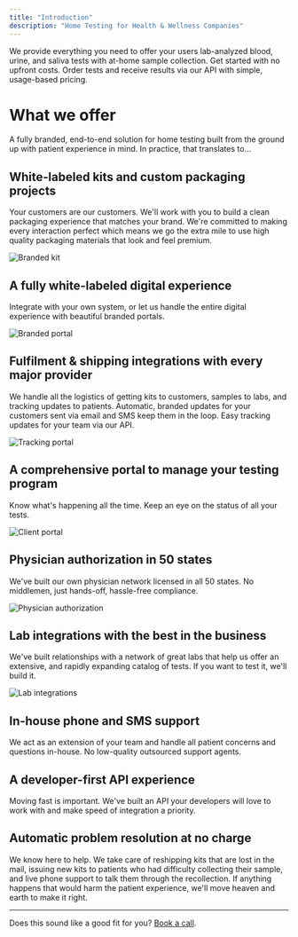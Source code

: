 ```yaml
---
title: "Introduction"
description: "Home Testing for Health & Wellness Companies"
---
```


We provide everything you need to offer your users lab-analyzed blood, urine,
and saliva tests with at-home sample collection. Get started with no upfront
costs. Order tests and receive results via our API with simple, usage-based
pricing.

# What we offer

A fully branded, end-to-end solution for home testing built from the ground up with patient experience in mind. In
practice, that translates to...

## White-labeled kits and custom packaging projects
Your customers are our customers. We'll work with you to build a clean packaging experience that matches your brand.
We're committed to making every interaction perfect which means we go the extra mile to use high quality packaging
materials that look and feel premium.

![Branded kit](/img/branded-kit.webp)

## A fully white-labeled digital experience
Integrate with your own system, or let us handle the entire digital experience with beautiful branded portals.

![Branded portal](/img/results-portal.png)

## Fulfilment & shipping integrations with every major provider
We handle all the logistics of getting kits to customers, samples to labs, and tracking updates to patients. Automatic,
branded updates for your customers sent via email and SMS keep them in the loop. Easy tracking updates for your team
via our API.

![Tracking portal](/img/shipping-portal.png)

## A comprehensive portal to manage your testing program
Know what's happening all the time. Keep an eye on the status of all your tests.

![Client portal](/img/client-portal.png)

## Physician authorization in 50 states
We've built our own physician network licensed in all 50 states. No middlemen, just hands-off, hassle-free compliance.

![Physician authorization](/img/doctor-approval.jpeg)

## Lab integrations with the best in the business
We've built relationships with a network of great labs that help us offer an extensive, and rapidly expanding catalog
of tests. If you want to test it, we'll build it.

![Lab integrations](/img/panels.png)

## In-house phone and SMS support
We act as an extension of your team and handle all patient concerns and questions in-house. No low-quality
outsourced support agents.

## A developer-first API experience
Moving fast is important. We've built an API your developers will love to work with and make speed of integration a
priority.

## Automatic problem resolution at no charge
We know here to help. We take care of reshipping kits that are lost in the mail, issuing new kits to patients who had
difficulty collecting their sample, and live phone support to talk them through the recollection. If anything happens
that would harm the patient experience, we'll move heaven and earth to make it right.

---

Does this sound like a good fit for you? [Book a call](https://calendly.com/jajack/30minutes).


